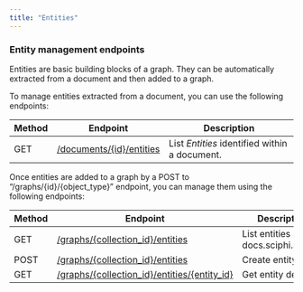 ```yaml
---
title: "Entities"
---
```


### Entity management endpoints

Entities are basic building blocks of a graph. They can be automatically extracted from a document and then added to a graph.

To manage entities extracted from a document, you can use the following endpoints:

| Method | Endpoint                                                  | Description                                   |
| ------ | --------------------------------------------------------- | --------------------------------------------- |
| GET    | [/documents/\{id}/entities](/reference/get-extracted-entities) | List *Entities* identified within a document. |

Once entities are added to a graph by a POST to “/graphs/\{id}/\{object_type}” endpoint, you can manage them using the following endpoints:

| Method | Endpoint                                                                            | Description                               |
| ------ | ----------------------------------------------------------------------------------- | ----------------------------------------- |
| GET    | [/graphs/\{collection_id}/entities](/reference/list-graph-entities)                     | List entities (/[r2r-docs.sciphi.ai]/[1]) |
| POST   | [/graphs/\{collection_id}/entities](/reference/add-new-entities)                        | Create entity                             |
| GET    | [/graphs/\{collection_id}/entities/\{entity_id}](/reference/get-single-entity-details) | Get entity details                        |
